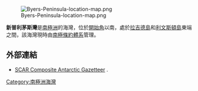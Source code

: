 [[Image:Byers-Peninsula-location-map.png|thumb]]

'''新普利茅斯灣'''是[[南極洲|南極洲]]的海灣，位於[[開始角_(南設得蘭群島)|開始角]]以南，處於[[拉吉德島_(南設得蘭群島)|拉吉德島]]和[[利文斯頓島|利文斯頓島]]東端之間，該海灣現時由[[南極條約體系|南極條約體系]]管理。

{{Coord|62|37|05.2|S|61|11|05|W|display=title}}

==外部連結==
* [http://data.aad.gov.au/aadc/gaz/scar/ SCAR Composite Antarctic Gazetteer] {{WebCite|url=https://www.webcitation.org/5ug2CfC7m?url=http://data.aad.gov.au/aadc/gaz/scar/ |date=20101202140255 |dateformat=iso }}.

{{Antarctica-geo-stub}}
[[Category:南極洲海灣|Category:南極洲海灣]]